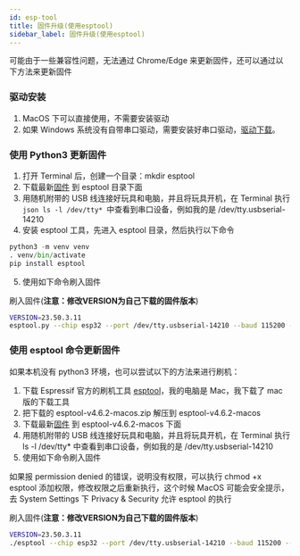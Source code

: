```yaml
---
id: esp-tool
title: 固件升级(使用esptool)
sidebar_label: 固件升级(使用esptool)
---
```


可能由于一些兼容性问题，无法通过 Chrome/Edge 来更新固件，还可以通过以下方法来更新固件

### 驱动安装

1. MacOS 下可以直接使用，不需要安装驱动
2. 如果 Windows 系统没有自带串口驱动，需要安装好串口驱动，[驱动下载](https://www.wch.cn/downloads/category/67.html?feature=USB%E8%BD%AC%E4%B8%B2%E5%8F%A3&product_name=CH340)。

### 使用 Python3 更新固件

1. 打开 Terminal 后，创建一个目录：mkdir esptool
2. 下载最新[固件](https://github.com/FoloToy/folotoy-bin/releases) 到 esptool 目录下面
3. 用随机附带的 USB 线连接好玩具和电脑，并且将玩具开机，在 Terminal 执行 ```json ls -l /dev/tty* ```中查看到串口设备，例如我的是 /dev/tty.usbserial-14210
4. 安装 esptool 工具，先进入 esptool 目录，然后执行以下命令

```python
python3 -m venv venv
. venv/bin/activate
pip install esptool
```

5. 使用如下命令刷入固件

刷入固件(**注意：修改VERSION为自己下载的固件版本**)

```bash
VERSION=23.50.3.11
esptool.py --chip esp32 --port /dev/tty.usbserial-14210 --baud 115200 --before default_reset --after hard_reset write_flash -z --flash_mode dio --flash_freq 40m --flash_size detect 0x0 folotoy-${VERSION}.bin
```


### 使用 esptool 命令更新固件

如果本机没有 python3 环境，也可以尝试以下的方法来进行刷机：

1. 下载  Espressif 官方的刷机工具 [esptool](https://github.com/espressif/esptool/releases/tag/v4.6.2 )，我的电脑是 Mac，我下载了 mac 版的下载工具
2. 把下载的 esptool-v4.6.2-macos.zip 解压到 esptool-v4.6.2-macos
2. 下载最新[固件](https://github.com/FoloToy/folotoy-bin/releases) 到 esptool-v4.6.2-macos 下面
4. 用随机附带的 USB 线连接好玩具和电脑，并且将玩具开机，在 Terminal 执行 ls -l /dev/tty* 中查看到串口设备，例如我的是 /dev/tty.usbserial-14210
5. 使用如下命令刷入固件

如果报 permission denied 的错误，说明没有权限，可以执行 chmod +x esptool 添加权限，修改权限之后重新执行，这个时候 MacOS 可能会安全提示，去 System Settings 下 Privacy & Security 允许 esptool 的执行

刷入固件(**注意：修改VERSION为自己下载的固件版本**)

```bash
VERSION=23.50.3.11
./esptool --chip esp32 --port /dev/tty.usbserial-14210 --baud 115200 --before default_reset --after hard_reset write_flash -z --flash_mode dio --flash_freq 40m --flash_size detect 0x0 folotoy-${VERSION}.bin
```